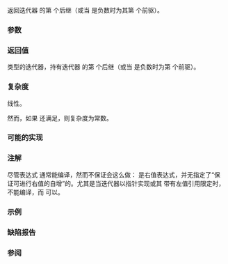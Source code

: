 {{cpp/title|next}}
{{cpp/iterator/navbar}}
{{dcl begin}}
{{dcl header|iterator}}
{{dcl rev multi
|since1=c++11|dcl1=
template&lt; class InputIt &gt;
InputIt next( InputIt it, typename std::iterator_traits&lt;InputIt&gt;::difference_type n = 1 );
|since2=c++17|dcl2=
template&lt; class InputIt &gt;
constexpr
InputIt next( InputIt it, typename std::iterator_traits&lt;InputIt&gt;::difference_type n = 1 );
}}
{{dcl end}}

返回迭代器 {{c|it}} 的第 {{c|n}} 个后继（或当 {{c|n}} 是负数时为其第 {{c|n}} 个前驱）。

===参数===
{{par begin}}
{{par|it|迭代器}}
{{par|n|要前进的元素数}}
{{par hreq}}
{{par req named|InputIt|InputIterator}}
{{par end}}

===返回值===
{{tt|InputIt}} 类型的迭代器，持有迭代器 {{c|it}} 的第 {{c|n}} 个后继（或当 {{c|n}} 是负数时为第 {{c|n}} 个前驱）。

===复杂度===
线性。

然而，如果 {{tt|InputIt}} 还满足{{named req|RandomAccessIterator}}，则复杂度为常数。

===可能的实现===
{{eq fun|1=
template&lt;class InputIt&gt;
constexpr // C++17 起
InputIt next(InputIt it, typename std::iterator_traits&lt;InputIt&gt;::difference_type n = 1)
{
    std::advance(it, n);
    return it;
}
}}

===注解===
尽管表达式 {{c|++c.begin()}} 通常能编译，然而不保证会这么做：{{c|c.begin()}} 是右值表达式，并无指定了“保证可进行右值的自增”的{{named req|InputIterator}}。尤其是当迭代器以指针实现或其 {{tt|operator++}} 带有左值引用限定时，{{c|++c.begin()}} 不能编译，而 {{c|std::next(c.begin())}} 可以。

===示例===
{{example
|code=
#include &lt;iostream&gt;
#include &lt;iterator&gt;
#include &lt;vector&gt;

int main()
{
    std::vector&lt;int&gt; v{4, 5, 6};

    auto it = v.begin();
    auto nx = std::next(it, 2);
    std::cout &lt;&lt; *it &lt;&lt; ' ' &lt;&lt; *nx &lt;&lt; '\n';

    it = v.end();
    nx = std::next(it, -2);
    std::cout &lt;&lt; ' ' &lt;&lt; *nx &lt;&lt; '\n';
}
|output=
4 6
 5
}}

===缺陷报告===
{{dr list begin}}
{{dr list item |wg=lwg|dr=2353|std=C++11|before={{tt|next}} 要求{{named req|ForwardIterator}}|after=允许{{named req|InputIterator}}}}
{{dr list end}}

===参阅===
{{dsc begin}}
{{dsc inc|cpp/iterator/dsc prev}}
{{dsc inc|cpp/iterator/dsc advance}}
{{dsc inc|cpp/iterator/dsc distance}}
{{dsc inc|cpp/iterator/ranges/dsc next}}
{{dsc end}}

{{langlinks|de|en|es|fr|it|ja|pt|ru}}